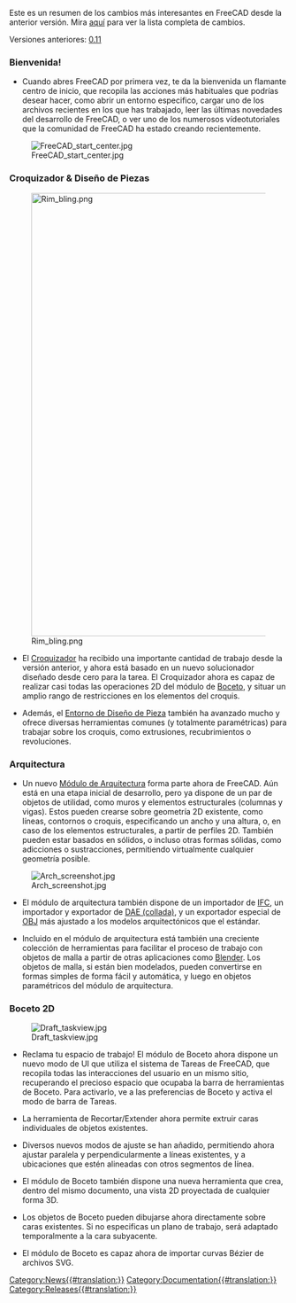 Este es un resumen de los cambios más interesantes en FreeCAD desde la anterior versión. Mira [http://www.freecadweb.org/tracker/changelog_page.php aquí] para ver la lista completa de cambios.

Versiones anteriores: [[Release notes 0.11/es|0.11]]

=== Bienvenida! ===

* Cuando abres FreeCAD por primera vez, te da la bienvenida un flamante centro de inicio, que recopila las acciones más habituales que podrías desear hacer, como abrir un entorno especifico, cargar uno de los archivos recientes en los que has trabajado, leer las últimas novedades del desarrollo de FreeCAD, o ver uno de los numerosos vídeotutoriales que la comunidad de FreeCAD ha estado creando recientemente.

[[Image:FreeCAD start center.jpg]]

=== Croquizador & Diseño de Piezas ===

[[Image:Rim bling.png|800px]]

* El [[Sketcher Workbench/es|Croquizador]] ha recibido una importante cantidad de trabajo desde la versión anterior, y ahora está basado en un nuevo solucionador diseñado desde cero para la tarea. El Croquizador ahora es capaz de realizar casi todas las operaciones 2D del módulo de [[Draft Workbench/es|Boceto]], y situar un amplio rango de restricciones en los elementos del croquis.

* Además, el [[PartDesign Workbench/es|Entorno de Diseño de Pieza]] también ha avanzado mucho y ofrece diversas herramientas comunes (y totalmente paramétricas) para trabajar sobre los croquis, como extrusiones, recubrimientos o revoluciones.

=== Arquitectura ===

* Un nuevo [[Arch Workbench/es|Módulo de Arquitectura]] forma parte ahora de FreeCAD. Aún está en una etapa inicial de desarrollo, pero ya dispone de un par de objetos de utilidad, como muros y elementos estructurales (columnas y vigas). Estos pueden crearse sobre geometría 2D existente, como líneas, contornos o croquis, especificando un ancho y una altura, o, en caso de los elementos estructurales, a partir de perfiles 2D. También pueden estar basados en sólidos, o incluso otras formas sólidas, como adicciones o sustracciones, permitiendo virtualmente cualquier geometría posible.

[[Image:Arch_screenshot.jpg]]

* El módulo de arquitectura también dispone de un importador de [http://en.wikipedia.org/wiki/Industry_Foundation_Classes IFC], un importador y exportador de [http://en.wikipedia.org/wiki/Collada DAE (collada)], y un exportador especial de [http://en.wikipedia.org/wiki/Wavefront_.obj_file OBJ] más ajustado a los modelos arquitectónicos que el estándar.

* Incluido en el módulo de arquitectura está también una creciente colección de herramientas para facilitar el proceso de trabajo con objetos de malla a partir de otras aplicaciones como [http://www.blender.org Blender]. Los objetos de malla, si están bien modelados, pueden convertirse en formas simples de forma fácil y automática, y luego en objetos paramétricos del módulo de arquitectura.

=== Boceto 2D ===

[[Image:Draft_taskview.jpg]]

* Reclama tu espacio de trabajo! El módulo de Boceto ahora dispone un nuevo modo de UI que utiliza el sistema de Tareas de FreeCAD, que recopila todas las interacciones del usuario en un mismo sitio, recuperando el precioso espacio que ocupaba la barra de herramientas de Boceto. Para activarlo, ve a las preferencias de Boceto y activa el modo de barra de Tareas.

* La herramienta de Recortar/Extender ahora permite extruir caras individuales de objetos existentes.

* Diversos nuevos modos de ajuste se han añadido, permitiendo ahora ajustar paralela y perpendicularmente a líneas existentes, y a ubicaciones que estén alineadas con otros segmentos de línea.

* El módulo de Boceto también dispone una nueva herramienta que crea, dentro del mismo documento, una vista 2D proyectada de cualquier forma 3D.

* Los objetos de Boceto pueden dibujarse ahora directamente sobre caras existentes. Si no especificas un plano de trabajo, será adaptado temporalmente a la cara subyacente.

* El módulo de Boceto es capaz ahora de importar curvas Bézier de archivos SVG.


{{languages/es | {{en|Release_notes_0.12}} {{fr|Release_notes_0.12/fr}} {{it|Release_notes_0.12/it}} {{pl|Release_notes_0.12/pl}} {{ru|Release_notes_0.12/ru}} }}


[[Category:News{{#translation:}}]]
[[Category:Documentation{{#translation:}}]]
[[Category:Releases{{#translation:}}]]